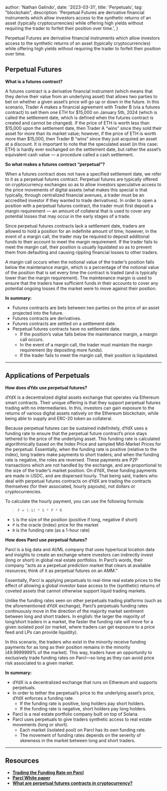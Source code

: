 
  author: 'Nathan Galindo',
  date: '2023-03-31',
  title: 'Perpetuals',
  tag: "blockchain",
  description:
    'Perpetual Futures are derivative financial instruments which allow investors access to the synthetic returns of an asset (typically cryptocurrencies) while offering high yields without requiring the trader to forfeit their position over time.',
}


Perpetual Futures are derivative financial instruments which allow investors access to the synthetic returns of an asset (typically cryptocurrencies) while offering high yields without requiring the trader to forfeit their position over time.

## Perpetual Futures

**What is a futures contract?**

A futures contract is a derivative financial instrument (which means that they derive their value from an underlying asset) that allows two parties to bet on whether a given asset’s price will go up or down in the future.  In this scenario, Trader A makes a financial agreement with Trader B (via a futures contract) to sell them one ETH for $15,000 on January 5th, 2024 (which is called the settlement date, which is defined when the futures contract is created and cannot be changed). If the price of ETH is worth less than $15,000 upon the settlement date, then Trader A “wins” since they sold their asset for more than its market value; however, if the price of ETH is worth more than $15,000, then Trader B “wins” since they just acquired an asset at a discount. It is important to note that the speculated asset (in this case: ETH) is hardly ever exchanged on the settlement date, but rather the asset’s equivalent cash value — a procedure called a cash settlement.

**So what makes a futures contract “perpetual”?**

When a futures contract does not have a specified settlement date, we refer to it as a perpetual futures contract. Perpetual futures are typically offered on cryptocurrency exchanges so as to allow investors speculative access to the price movements of digital assets (what makes this special is that typically, through centralized financial avenues, a trader must be an accredited investor if they wanted to trade derivatives). In order to open a position with a perpetual futures contract, the trader must first deposit a margin requirement — an amount of collateral that is used to cover any potential losses that may occur in the early stages of a trade.

Since perpetual futures contracts lack a settlement date, traders are allowed to hold a position for an indefinite amount of time; however, in the event of a margin call, the trader may be required to deposit additional funds to their account to meet the margin requirement. If the trader fails to meet the margin call, their position is usually liquidated so as to prevent them from defaulting and causing rippling financial losses to other traders.

A margin call occurs when the notional value of the trader’s position falls below the maintenance margin, which is a percentage of the notional value of the position that is set every time the contract is traded (and is typically lower than the margin requirement). The maintenance margin is used to ensure that the traders have sufficient funds in their accounts to cover any potential ongoing losses if the market were to move against their position.

**In summary:**

- Futures contracts are bets between two parties on the price of an asset projected into the future.
- Futures contracts are derivatives.
- Futures contracts are settled on a settlement date.
- Perpetual futures contracts have no settlement date.
    - If the position’s value falls below the maintenance margin, a margin call occurs.
    - In the event of a margin call, the trader must maintain the margin requirement (by depositing more funds).
    - If the trader fails to meet the margin call, their position is liquidated.

---

## Applications of Perpetuals

**How does dYdx use perpetual futures?**

dYdX is a decentralized digital assets exchange that operates via Ethereum smart contracts. Their unique offering is that they support perpetual futures trading with no intermediaries. In this, investors can gain exposure to the returns of various digital assets natively on the Ethereum blockchain, while being able to supply and ERC-20 token as collateral.

Because perpetual futures can be sustained indefinitely, dYdX uses a funding rate to ensure that the perpetual future contract’s price stays tethered to the price of the underlying asset. This funding rate is calculated algorithmically based on the Index Price and sampled Mid-Market Prices for the perpetual. Essentially, when the funding rate is positive (relative to the index), long traders make payments to short traders; and when the funding rate is negative, the roles are reversed. These payments are P2P transactions which are not handled by the exchange, and are proportional to the size of the trader’s market position. On dYdX, these funding payments are made in USDC, and are dispersed hourly. That being said, traders who deal with perpetual futures contracts on dYdX are trading the contracts themselves (for their associated, hourly payouts), not dollars or cryptocurrencies.

To calculate the hourly payment, you can use the following formula: 

> `F = (-1) * S * P * R`
> 
- `S` is the size of the position (positive if long, negative if short)
- `P` is the oracle (index) price for the market
- `R` is the funding rate (as a 1-hour rate)


**How does Parcl use perpetual futures?**

Parcl is a big data and AI/ML company that uses hyperlocal location data and insights to create an exchange where investors can indirectly invest (long or short) in global real estate portfolios. In Parcl’s words, their company “acts as a perpetual prediction market that clears at available resources; think of it as perpetual futures on an AMM.” 

Essentially, Parcl is applying perpetuals to real-time real estate prices to the effect of allowing a global investor base access to the (synthetic) returns of coveted assets that cannot otherwise support liquid trading markets. 

Unlike the funding rates seen on other perpetuals trading platforms (such as the aforementioned dYdX exchange), Parcl’s perpetuals funding rates continuously move in the direction of the majority market sentiment between long and short traders. In english: the larger the majority of long/short traders in a market, the faster the funding rate will move for a given isolated pool (or market, where traders can get exposure to a price feed and LPs can provide liquidity). 

In this scenario, the traders who exist in the minority receive funding payments for as long as their position remains in the minority (49.9999999% of the market). This way, traders have an opportunity to exclusively trade funding rates on Parcl—so long as they can avoid price risk associated to a given market.


**In summary:**

- dYdX is a decentralized exchange that runs on Ethereum and supports perpetuals.
- In order to tether the perpetual’s price to the underlying asset’s price, dYdX enforces a funding rate.
    - If the funding rate is positive, long holders pay short holders.
    - If the funding rate is negative, short holders pay long holders.
- Parcl is a real estate portfolio company built on top of Solana.
- Parcl uses perpetuals to give traders synthetic access to real estate movements (long or short).
    - Each market (isolated pool) on Parcl has its own funding rate.
    - The movement of funding rates depends on the severity of skewness in the market between long and short traders.

---

## Resources

- ****[Trading the Funding Rate on Parcl](https://www.parcl.co/blog/trading-the-funding-rate-on-parcl)****
- **[Parcl White paper](https://www.notion.so/Parcl-v2-6f27eaed8a5e46e29762a9de128ba0f9)**
- ****[What are perpetual futures contracts in cryptocurrency?](https://cointelegraph.com/explained/what-are-perpetual-futures-contracts-in-cryptocurrency#:~:text=Perpetual%20futures%20trading%20allows%20traders,case%20of%20such%20financial%20instruments)****
